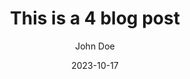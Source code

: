 ---
title: 'This is a 4 blog post'
author: 'John Doe'
date: '2023-10-17'
description: This is the description of the 4 blog post
tags: ['terraform', 'infrastructure']
---